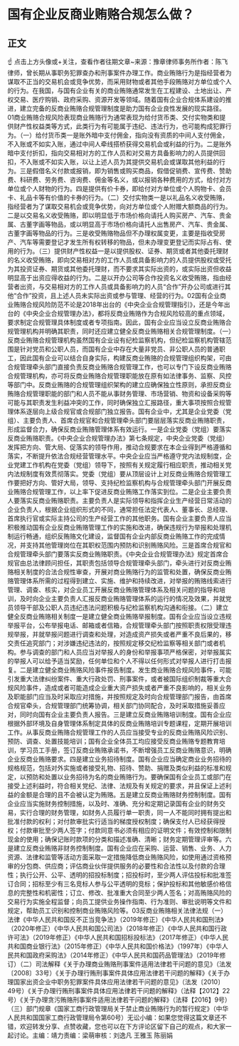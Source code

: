 # 国有企业反商业贿赂合规怎么做？
## 正文
☝ 点击上方头像或+关注，查看作者往期文章~来源：豫章律师事务所作者：陈飞律师，曾长期从事职务犯罪查办和刑事案件办理工作。商业贿赂行为是指经营者为谋取不正当的交易机会或竞争优势，而采用财物或者其他手段贿赂对方单位或个人的行为。在我国，与国有企业有关的商业贿赂通常发生在工程建设、土地出让、产权交易、医疗购销、政府采购、资源开发等领域。随着国有企业合规体系建设的推进，建立完备的反商业贿赂合规管理制度是助力国有企业良性发展的现实路径。01商业贿赂合规风险表现商业贿赂行为通常表现为给付货币类、交付实物类和提供财产性权益类等方式，此类行为有可能属于违纪、违法行为，也可能构成犯罪行为。（一）给付货币类一是账外暗中支付佣金，指向没有资质的中间人支付佣金，不入账或不如实入账，通过中间人牵线搭桥获得交易机会或利益的行为。二是账外暗中支付折扣，指向交易相对方的工作人员和对交易方具备影响力的人员提供回扣，不入账或不如实入账，以让上述人员为其提供交易机会或谋取其他利益的行为。三是假借名义付款或报销，即为销售或购买商品，假借促销费、宣传费、赞助费、科研费、劳务费、咨询费、佣金等名义，或以报销各种费用的方式，给付对方单位或个人财物的行为。四是提供有价卡券，即给付对方单位或个人购物卡、会员卡、礼品卡等有价值的卡券的行为。（二）交付实物类一是以礼品名义收受贿赂，指经营者为了谋取交易机会或竞争优势，向对方单位或个人附赠大额商品的行为。二是以交易名义收受贿赂，即以明显低于市场价格向请托人购买房产、汽车、贵金属、古董字画等物品，或以明显高于市场价格向请托人出售房产、汽车、贵金属、古董字画等物品的行为。三是收受贿赂物品但不办理权属变更，主要是指收受房产、汽车等需要登记才发生所有权转移的物品，但未办理变更登记而实际占有、使用的行为。（三）提供财产性权益一是以提供股权、证券、期货或者其他委托理财的名义收受贿赂，即向交易相对方的工作人员或具备影响力的人员提供股权或受托为其投资证券、期货或其他委托理财，而不要求其实际出资的，或实际出资但收益明显高于出资应得收益的行为。二是以开办公司等合作投资名义收受贿赂，指由经营者出资，与交易相对方的工作人员或具备影响力的人员“合作”开办公司或进行其他“合作”投资，且上述人员未实际出资或参与管理、经营的行为。02国有企业商业贿赂合规风险防范不论是2018年出台的《中央企业合规管理指引》，还是今年出台的《中央企业合规管理办法》，都将反商业贿赂作为合规风险较高的重点领域，要求制定合规管理具体制度或者专项指南。因此，国有企业应当设立反商业贿赂合规管理机构并明确其职责，同时还应建立健全反商业贿赂相关合规管理制度。（一）反商业贿赂合规管理机构虽然国有企业设有纪检监察机构，但纪检监察机构管辖范围是针对党员和公职人员，而国有企业中存在大量非党员、非公职人员的普通职工，因此国有企业可以结合自身实际，构建反商业贿赂的合规管理组织构架，可由合规管理牵头部门直接负责反商业贿赂合规管理工作，也可以专门下设反商业贿赂合规管理机构，亦可将反商业贿赂合规管理职能放在原有如法律事务、监察、风控等部门中。反商业贿赂的合规管理组织架构的建立应确保独立性原则，承担反商业贿赂合规管理职能的部门和人员不能从事财务管理、市场营销、物资和设备采购等可能与其职责发生利益冲突的工作，同时确保独立汇报路径，重大事项按照合规管理体系逐层向上级合规官或合规部门独立报告。国有企业中，尤其是企业党委（党组）、主要负责人、首席合规官和合规管理牵头部门要层层落实反商业贿赂职责，形成监督合力，确保反商业贿赂管理体系有效运行。一是企业党委（党组）要落实反商业贿赂职责。《中央企业合规管理办法》第七条规定，中央企业党委（党组）发挥把方向、管大局、促落实的领导作用，推动合规要求在本企业得到严格遵循和落实，不断提升依法合规经营管理水平。中央企业应当严格遵守党内法规制度，企业党建工作机构在党委（党组）领导下，按照有关规定履行相应职责，推动相关党内法规制度有效贯彻落实。党委（党组）要从顶层设计上对反商业贿赂合规管理工作要把好方向、管好大局，领导、支持纪检监察机构与合规管理牵头部门开展反商业贿赂合规管理工作，以上率下促进反商业贿赂工作落实到位。二是企业主要负责人要落实反商业贿赂职责。主要负责人是实际领导和指挥企业生产经营日常活动的企业负责人，根据企业组织形式的不同，通常担任法定代表人、董事长、总经理、首席执行官或实际主持公司的生产经营工作的其他职务。国有企业主要负责人应当积极推动国有企业反商业贿赂管理工作的实施和改进，确保违规行为举报和处理机制运行畅通，组织反贿赂文化建设，监督国有企业内部反商业贿赂工作的完成情况，并支持其他管理岗位在其职权范围内预防和识别贿赂风险。三是首席合规官和合规管理牵头部门要落实反商业贿赂职责。《中央企业合规管理办法》规定首席合规官由总法律顾问担任，其职责包括领导合规管理牵头部门，牵头进行对反商业贿赂相关制度的合法合规性审查，开展对商业贿赂行为的监管和处置，确保反商业贿赂管理体系所需的过程得到建立、实施、维护和持续改进，对举报的贿赂线索进行管理、调查、核实，对企业员工开展反商业贿赂管理体系及相关问题的指导和培训，及时向企业主要负责人汇报反商业贿赂管理体系的运行的情况及效果，并就党员领导干部及公职人员违纪违法问题积极与纪检监察机构沟通和衔接。（二）建立健全反商业贿赂相关制度一是建立健全商业贿赂举报制度。国有企业应当设立违规举报平台，公布举报电话、邮箱或者信箱，合规管理牵头部门按照职责权限受理违规举报，并就举报问题进行调查和处理，对造成资产损失或者严重不良后果的，移交责任追究部门；对涉嫌违纪违法的，按照规定移交纪检监察等相关部门或者机构。参与调查的部门和人员应当对举报人的身份和举报事项严格保密，对举报属实的举报人可以给予适当奖励，任何单位和个人不得以任何形式对举报人进行打击报复。二是建立健全商业贿赂风险事件报告制度。发生商业贿赂合规风险事件，可能引发重大法律纠纷案件、重大行政处罚、刑事案件，或者被国际组织制裁等重大合规风险事件，造成或者可能造成企业重大资产损失或者严重不良影响的，相关业务及职能部门应当及时采取应对措施，并按照规定及时向合规管理部门报告，由首席合规官牵头，合规管理部门统筹协调，相关部门协同配合，及时采取措施妥善应对，同时向国有企业主要负责人报告。三是建立反商业贿赂培训制度。国有企业应根据外部环境及自身管理体系制定具体的反商业贿赂培训专题课程，定期开展培训工作。从事反商业贿赂合规管理工作的人员应当接受专业的反商业贿赂风险识别、预防、调查、处置技能培训；国有企业全体员工均应接受反商业贿赂专题教育培训，学习员工手册，签订反商业贿赂承诺书，不断增强员工反商业贿赂意识，明确企业反商业贿赂要求。四是建立业务招待制度。国有企业应当确定商业业务招待的规格规范，包括对外实施或者接受礼物、招待、赞助、捐赠及类似利益的标准和规定，以预防和处置以业务招待为名的商业贿赂行为。要确保国有企业员工或部门在接受上述利益时，符合相关党纪、法律、法规及有关规定的要求，并且保证上述利益的金额是合理的且不会被认定为贿赂。五是建立反商业贿赂财务控制制度。国有企业应当实施财务控制措施，以及时、准确、充分和定期记录国有企业的财务交易，实行合理的财务管理，如财务人员履行单一职责，同一人不能同时拥有提出和批准付款的权利；对付款审批实行适当的梯度授权制度；确保支付人已经获得授权；付款审批至少两人签字；付款同意书必须有相应的证明文件；有效控制和限制现金的使用；确保记账时款项的分类和描述准确、清晰；财务定期管理评审等。六是建立反商业贿赂非财务控制制度。国有企业应在采购、运营、销售、业务、人力资源、法律和监管等活动方面采取一定措施降低商业贿赂风险，如使用通过资格预审的分包商、供应商；评估商业伙伴提供服务的必要性和合法性以及付款的合理性；执行公开、公平、透明的招投标制度；招投标时，至少两人评估投标和批准签订合同；招标至少有三名竞标人参与公平透明的竞标；保护投标和其他敏感价格信息的完整性和机密性；订立、修改、批准重大合同至少两人签名；对高贿赂风险的交易行为实施全程监督；向员工提供业务操作指南、行为准则、审批说明等文件和规定，帮助员工识别和控制商业贿赂风险等。03反商业贿赂相关法律法规（一）法律《中华人民共和国反不正当竞争法》（2019年修正）《中华人民共和国刑法》（2020年修正）《中华人民共和国公司法》（2018年修正）《中华人民共和国行政许可法》（2019年修正）《中华人民共和国招标投标法》（2017年修正）《中华人民共和国商业银行法》（2015年修正）《中华人民共和国价格法》（1997年）《中华人民共和国政府采购法》（2014年修正）《中华人民共和国药品管理法》（2019年修订）（二）司法解释《关于办理商业贿赂刑事案件适用法律若干问题的意见》（法发〔2008〕33号）《关于办理行贿刑事案件具体应用法律若干问题的解释》《关于办理国家出资企业中职务犯罪案件具体应用法律若干问题的意见》（法发〔2010〕49号）《关于办理行贿刑事案件具体应用法律若干问题的解释》（法释【2012】22号）《关于办理贪污贿赂刑事案件适用法律若干问题的解释》（法释【2016】9号）（三）部门规章《国家工商行政管理局关于禁止商业贿赂行为的暂行规定》（中华人民共和国国家工商行政管理局令第60号）无讼小编：如果您觉得这篇文章还不错，欢迎转发分享、点赞收藏，您也可以在下方评论区留下自己的观点，和大家一起讨论。主编：靖力责编：梁萌审核：刘逸凡 王雅玉 陈丽娟